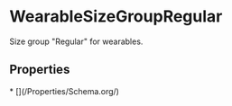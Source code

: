 # WearableSizeGroupRegular

Size group "Regular" for wearables.

## Properties

<Grid>
* [](/Properties/Schema.org/)

</Grid>

